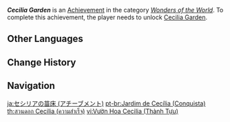 {{Achievement Infobox
|title        = Cecilia Garden
|id           = 81015
|order id     = 1015
|category     = Wonders of the World
|description  = Return the [[Seelie]] to their rightful places and unlock the entrance to a Domain in [[Wolvendom]].
|requirements = Unlock [[Cecilia Garden]].
|primogems    = 5
|tracking     = 
|hidden       = 1
|topic        = Domains
|type         = Exploration
}}
'''''Cecilia Garden''''' is an [[Achievement]] in the category ''[[Wonders of the World]]''. To complete this achievement, the player needs to unlock [[Cecilia Garden]].
<!--
==Trivia==

==Video Guides==
{{EVT
|video1   = 
|caption1 = 
}}
-->
==Other Languages==
{{Other Languages|Transclude=Cecilia Garden}}

==Change History==
{{Change History|1.0}}
<!--
==References==
{{Reflist}}
-->
==Navigation==
{{Achievement Navbox|Wonders of the World|Exploration}}

[[ja:セシリアの苗床 (アチーブメント)]]
[[pt-br:Jardim de Cecília (Conquista)]]
[[th:สวนดอก Cecilia (ความสำเร็จ)]]
[[vi:Vườn Hoa Cecilia (Thành Tựu)]]